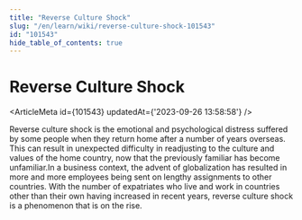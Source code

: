 ```yaml
---
title: "Reverse Culture Shock"
slug: "/en/learn/wiki/reverse-culture-shock-101543"
id: "101543"
hide_table_of_contents: true
---
```



# Reverse Culture Shock

<ArticleMeta id={101543} updatedAt={'2023-09-26 13:58:58'} />
<div className='border-solid border-b border-t-0 my-4 border-[var(--ifm-color-gray-300)]' />

Reverse culture shock is the emotional and psychological distress suffered by some people when they return home after a number of years overseas. This can result in unexpected difficulty in readjusting to the culture and values of the home country, now that the previously familiar has become unfamiliar.In a business context, the advent of globalization has resulted in more and more employees being sent on lengthy assignments to other countries. With the number of expatriates who live and work in countries other than their own having increased in recent years, reverse culture shock is a phenomenon that is on the rise.
